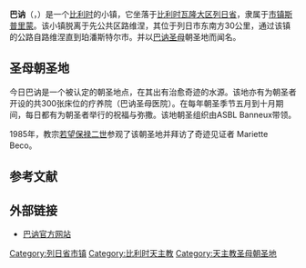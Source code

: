 {{noteTA|G1=比利时地名}}
{{unreferenced|time=2014-07-29T04:43:04+00:00}}
{{coord|50.5379|N|5.7401|E|source:dewiki_region:BE-WLG_scale:15000_type:city|format=dms|display=title}}

'''巴讷'''（{{lang-fr|Banneux}}，{{IPA-fr|banø}}）是一个[[比利时|比利时]]的小镇，它坐落于[[比利时|比利时]][[瓦隆大区|瓦隆大区]][[列日省|列日省]]，隶属于[[市镇_(比利时)|市镇]][[斯普里蒙|斯普里蒙]]。该小镇脱离于先公共区路维涅，其位于列日市东南方30公里，通过该镇的公路自路维涅直到珀潘斯特尔市。并以[[巴讷圣母|巴讷圣母]]朝圣地而闻名。

== 圣母朝圣地 ==
今日巴讷是一个被认定的朝圣地点，在其出有治愈奇迹的水源。该地亦有为朝圣者开设的共300张床位的疗养院（巴讷圣母医院）。在每年朝圣季节五月到十月期间，每日都有为朝圣者举行的祝福与弥撒。该地朝圣组织由ASBL Banneux带领。

1985年，教宗[[若望保禄二世|若望保禄二世]]参观了该朝圣地并拜访了奇迹见证者 Mariette Beco。

== 参考文献 ==
{{Reflist}}

== 外部链接 ==
* [https://web.archive.org/web/20141006151613/http://www.banneux.be/ 巴讷官方网站] 

[[Category:列日省市镇|Category:列日省市镇]]
[[Category:比利时天主教|Category:比利时天主教]]
[[Category:天主教圣母朝圣地|Category:天主教圣母朝圣地]]